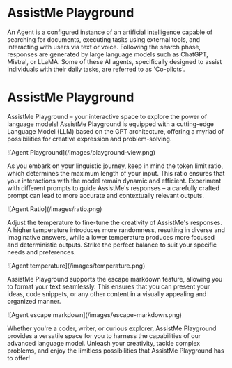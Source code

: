 
# AssistMe Playground
An Agent is a configured instance of an artificial intelligence capable of searching for documents, executing tasks using external tools, and interacting with users via text or voice. Following the search phase, responses are generated by large language models such as ChatGPT, Mistral, or LLaMA. Some of these AI agents, specifically designed to assist individuals with their daily tasks, are referred to as 'Co-pilots'.

# AssistMe Playground

AssistMe Playground – your interactive space to explore the power of language models! AssistMe Playground is equipped with a cutting-edge Language Model (LLM) based on the GPT architecture, offering a myriad of possibilities for creative expression and problem-solving.

<Frame>![Agent Playground](/images/playground-view.png)</Frame>

As you embark on your linguistic journey, keep in mind the token limit ratio, which determines the maximum length of your input. This ratio ensures that your interactions with the model remain dynamic and efficient. Experiment with different prompts to guide AssistMe's responses – a carefully crafted prompt can lead to more accurate and contextually relevant outputs.

<Frame>![Agent Ratio](/images/ratio.png)</Frame>

Adjust the temperature to fine-tune the creativity of AssistMe's responses. A higher temperature introduces more randomness, resulting in diverse and imaginative answers, while a lower temperature produces more focused and deterministic outputs. Strike the perfect balance to suit your specific needs and preferences.

<Frame>![Agent temperature](/images/temperature.png)</Frame>

AssistMe Playground supports the escape markdown feature, allowing you to format your text seamlessly. This ensures that you can present your ideas, code snippets, or any other content in a visually appealing and organized manner.

<Frame>![Agent escape markdown](/images/escape-markdown.png)</Frame>

Whether you're a coder, writer, or curious explorer, AssistMe Playground provides a versatile space for you to harness the capabilities of our advanced language model. Unleash your creativity, tackle complex problems, and enjoy the limitless possibilities that AssistMe Playground has to offer!

